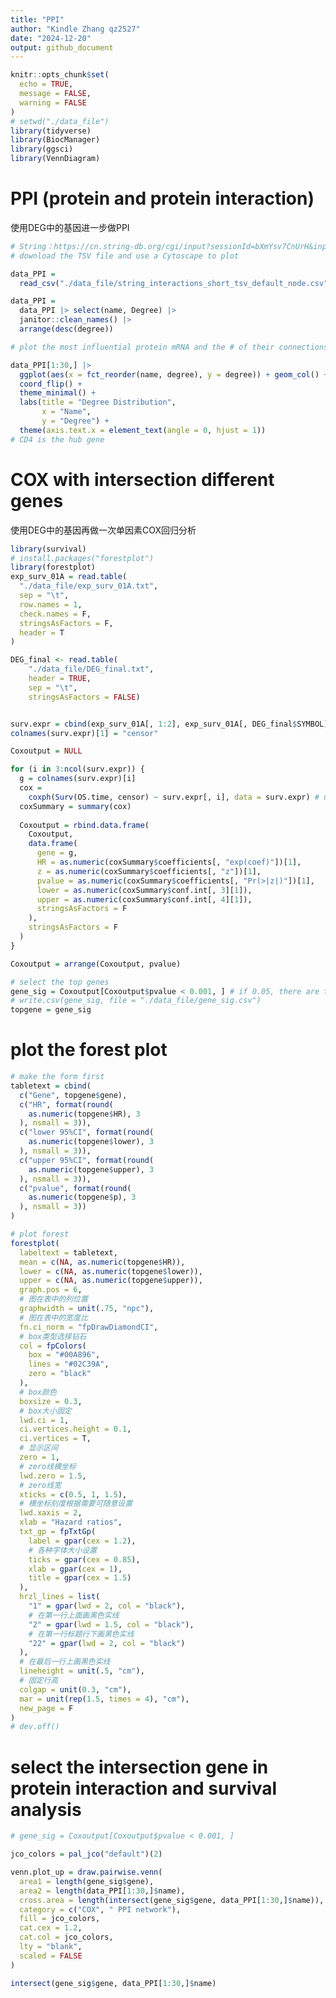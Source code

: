 ```yaml
---
title: "PPI"
author: "Kindle Zhang qz2527"
date: "2024-12-20"
output: github_document
---
```


```r
knitr::opts_chunk$set(
  echo = TRUE,
  message = FALSE,
  warning = FALSE
)
# setwd("./data_file")
library(tidyverse)
library(BiocManager)
library(ggsci)
library(VennDiagram)
```

# PPI (protein and protein interaction)

使用DEG中的基因进一步做PPI

```r
# String：https://cn.string-db.org/cgi/input?sessionId=bXmYsv7CnUrH&input_page_active_form=multiple_identifiers
# download the TSV file and use a Cytoscape to plot 

data_PPI =
  read_csv("./data_file/string_interactions_short_tsv_default_node.csv")

data_PPI =
  data_PPI |> select(name, Degree) |>
  janitor::clean_names() |>
  arrange(desc(degree))

# plot the most influential protein mRNA and the # of their connections

data_PPI[1:30,] |>
  ggplot(aes(x = fct_reorder(name, degree), y = degree)) + geom_col() +
  coord_flip() + 
  theme_minimal() +
  labs(title = "Degree Distribution",
       x = "Name",
       y = "Degree") +
  theme(axis.text.x = element_text(angle = 0, hjust = 1))
# CD4 is the hub gene
```

#  COX with intersection different genes

使用DEG中的基因再做一次单因素COX回归分析

```r
library(survival)
# install.packages("forestplot")
library(forestplot)
exp_surv_01A = read.table(
  "./data_file/exp_surv_01A.txt",
  sep = "\t",
  row.names = 1,
  check.names = F,
  stringsAsFactors = F,
  header = T
)

DEG_final <- read.table(
    "./data_file/DEG_final.txt", 
    header = TRUE, 
    sep = "\t", 
    stringsAsFactors = FALSE)


surv.expr = cbind(exp_surv_01A[, 1:2], exp_surv_01A[, DEG_final$SYMBOL]) # row是样本，col是生存信息和DEG中的基因，cell是tpms表达量
colnames(surv.expr)[1] = "censor" 
```

```r
Coxoutput = NULL

for (i in 3:ncol(surv.expr)) {
  g = colnames(surv.expr)[i]
  cox =
    coxph(Surv(OS.time, censor) ~ surv.expr[, i], data = surv.expr) # univariate model
  coxSummary = summary(cox)
  
  Coxoutput = rbind.data.frame(
    Coxoutput,
    data.frame(
      gene = g,
      HR = as.numeric(coxSummary$coefficients[, "exp(coef)"])[1],
      z = as.numeric(coxSummary$coefficients[, "z"])[1],
      pvalue = as.numeric(coxSummary$coefficients[, "Pr(>|z|)"])[1],
      lower = as.numeric(coxSummary$conf.int[, 3][1]),
      upper = as.numeric(coxSummary$conf.int[, 4][1]),
      stringsAsFactors = F
    ),
    stringsAsFactors = F
  )
}

Coxoutput = arrange(Coxoutput, pvalue)

# select the top genes
gene_sig = Coxoutput[Coxoutput$pvalue < 0.001, ] # if 0.05, there are too many genes to consider
# write.csv(gene_sig, file = "./data_file/gene_sig.csv")
topgene = gene_sig
```

# plot the forest plot

```r
# make the form first
tabletext = cbind(
  c("Gene", topgene$gene),
  c("HR", format(round(
    as.numeric(topgene$HR), 3
  ), nsmall = 3)),
  c("lower 95%CI", format(round(
    as.numeric(topgene$lower), 3
  ), nsmall = 3)),
  c("upper 95%CI", format(round(
    as.numeric(topgene$upper), 3
  ), nsmall = 3)),
  c("pvalue", format(round(
    as.numeric(topgene$p), 3
  ), nsmall = 3))
)
```

```r
# plot forest
forestplot(
  labeltext = tabletext,
  mean = c(NA, as.numeric(topgene$HR)),
  lower = c(NA, as.numeric(topgene$lower)),
  upper = c(NA, as.numeric(topgene$upper)),
  graph.pos = 6,
  # 图在表中的列位置
  graphwidth = unit(.75, "npc"),
  # 图在表中的宽度比
  fn.ci_norm = "fpDrawDiamondCI",
  # box类型选择钻石
  col = fpColors(
    box = "#00A896",
    lines = "#02C39A",
    zero = "black"
  ),
  # box颜色
  boxsize = 0.3,
  # box大小固定
  lwd.ci = 1,
  ci.vertices.height = 0.1,
  ci.vertices = T,
  # 显示区间
  zero = 1,
  # zero线横坐标
  lwd.zero = 1.5,
  # zero线宽
  xticks = c(0.5, 1, 1.5),
  # 横坐标刻度根据需要可随意设置
  lwd.xaxis = 2,
  xlab = "Hazard ratios",
  txt_gp = fpTxtGp(
    label = gpar(cex = 1.2),
    # 各种字体大小设置
    ticks = gpar(cex = 0.85),
    xlab = gpar(cex = 1),
    title = gpar(cex = 1.5)
  ),
  hrzl_lines = list(
    "1" = gpar(lwd = 2, col = "black"),
    # 在第一行上面画黑色实线
    "2" = gpar(lwd = 1.5, col = "black"),
    # 在第一行标题行下画黑色实线
    "22" = gpar(lwd = 2, col = "black")
  ),
  # 在最后一行上画黑色实线
  lineheight = unit(.5, "cm"),
  # 固定行高
  colgap = unit(0.3, "cm"),
  mar = unit(rep(1.5, times = 4), "cm"),
  new_page = F
)
# dev.off()
```

# select the intersection gene in protein interaction and survival analysis

```r
# gene_sig = Coxoutput[Coxoutput$pvalue < 0.001, ]

jco_colors = pal_jco("default")(2)

venn.plot_up = draw.pairwise.venn(
  area1 = length(gene_sig$gene),
  area2 = length(data_PPI[1:30,]$name),
  cross.area = length(intersect(gene_sig$gene, data_PPI[1:30,]$name)),
  category = c("COX", " PPI network"),
  fill = jco_colors,
  cat.cex = 1.2,  
  cat.col = jco_colors,  
  lty = "blank",
  scaled = FALSE 
)

intersect(gene_sig$gene, data_PPI[1:30,]$name)
```